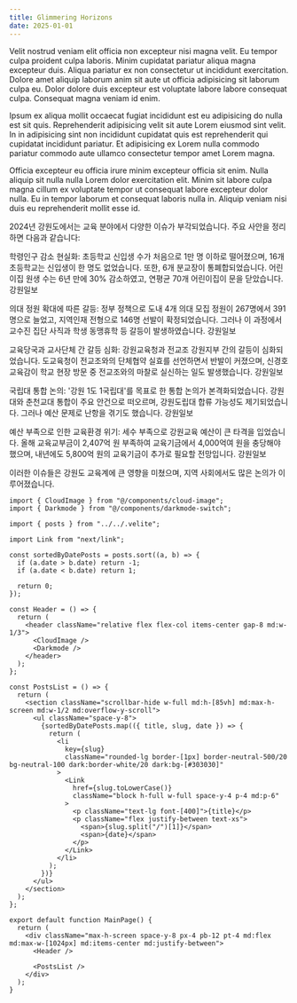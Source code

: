 ```yaml
---
title: Glimmering Horizons
date: 2025-01-01
---
```


Velit nostrud veniam elit officia non excepteur nisi magna velit. Eu tempor
culpa proident culpa laboris. Minim cupidatat pariatur aliqua magna
excepteur duis. Aliqua pariatur ex non consectetur ut incididunt
exercitation. Dolore amet aliquip laborum anim sit aute ut officia
adipisicing sit laborum culpa eu. Dolor dolore duis excepteur est voluptate
labore labore consequat culpa. Consequat magna veniam id enim.

Ipsum ex aliqua mollit occaecat fugiat incididunt est eu adipisicing do
nulla est sit quis. Reprehenderit adipisicing velit sit aute Lorem eiusmod
sint velit. In in adipisicing sint non incididunt cupidatat quis est
reprehenderit qui cupidatat incididunt pariatur. Et adipisicing ex Lorem
nulla commodo pariatur commodo aute ullamco consectetur tempor amet Lorem
magna.

Officia excepteur eu officia irure minim excepteur officia sit enim. Nulla
aliquip sit nulla nulla Lorem dolor exercitation elit. Minim sit labore
culpa magna cillum ex voluptate tempor ut consequat labore excepteur dolor
nulla. Eu in tempor laborum et consequat laboris nulla in. Aliquip veniam
nisi duis eu reprehenderit mollit esse id.

2024년 강원도에서는 교육 분야에서 다양한 이슈가 부각되었습니다. 주요 사안을
정리하면 다음과 같습니다:

학령인구 감소 현실화: 초등학교 신입생 수가 처음으로 1만 명 이하로
떨어졌으며, 16개 초등학교는 신입생이 한 명도 없었습니다. 또한, 6개 분교장이
통폐합되었습니다. 어린이집 원생 수는 6년 만에 30% 감소하였고, 연평균 70개
어린이집이 문을 닫았습니다. 강원일보

의대 정원 확대에 따른 갈등: 정부 정책으로 도내 4개 의대 모집 정원이
267명에서 391명으로 늘었고, 지역인재 전형으로 146명 선발이 확정되었습니다.
그러나 이 과정에서 교수진 집단 사직과 학생 동맹휴학 등 갈등이
발생하였습니다. 강원일보

교육당국과 교사단체 간 갈등 심화: 강원교육청과 전교조 강원지부 간의 갈등이
심화되었습니다. 도교육청이 전교조와의 단체협약 실효를 선언하면서 반발이
커졌으며, 신경호 교육감이 학교 현장 방문 중 전교조와의 마찰로 실신하는 일도
발생했습니다. 강원일보

국립대 통합 논의: '강원 1도 1국립대'를 목표로 한 통합 논의가
본격화되었습니다. 강원대와 춘천교대 통합이 주요 안건으로 떠오르며,
강원도립대 합류 가능성도 제기되었습니다. 그러나 예산 문제로 난항을 겪기도
했습니다. 강원일보

예산 부족으로 인한 교육환경 위기: 세수 부족으로 강원교육 예산이 큰 타격을
입었습니다. 올해 교육교부금이 2,407억 원 부족하여 교육기금에서 4,000억여
원을 충당해야 했으며, 내년에도 5,800억 원의 교육기금이 추가로 필요할
전망입니다. 강원일보

이러한 이슈들은 강원도 교육계에 큰 영향을 미쳤으며, 지역 사회에서도 많은
논의가 이루어졌습니다.

```tsx
import { CloudImage } from "@/components/cloud-image";
import { Darkmode } from "@/components/darkmode-switch";

import { posts } from "../../.velite";

import Link from "next/link";

const sortedByDatePosts = posts.sort((a, b) => {
  if (a.date > b.date) return -1;
  if (a.date < b.date) return 1;

  return 0;
});

const Header = () => {
  return (
    <header className="relative flex flex-col items-center gap-8 md:w-1/3">
      <CloudImage />
      <Darkmode />
    </header>
  );
};

const PostsList = () => {
  return (
    <section className="scrollbar-hide w-full md:h-[85vh] md:max-h-screen md:w-1/2 md:overflow-y-scroll">
      <ul className="space-y-8">
        {sortedByDatePosts.map(({ title, slug, date }) => {
          return (
            <li
              key={slug}
              className="rounded-lg border-[1px] border-neutral-500/20 bg-neutral-100 dark:border-white/20 dark:bg-[#303030]"
            >
              <Link
                href={slug.toLowerCase()}
                className="block h-full w-full space-y-4 p-4 md:p-6"
              >
                <p className="text-lg font-[400]">{title}</p>
                <p className="flex justify-between text-xs">
                  <span>{slug.split("/")[1]}</span>
                  <span>{date}</span>
                </p>
              </Link>
            </li>
          );
        })}
      </ul>
    </section>
  );
};

export default function MainPage() {
  return (
    <div className="max-h-screen space-y-8 px-4 pb-12 pt-4 md:flex md:max-w-[1024px] md:items-center md:justify-between">
      <Header />

      <PostsList />
    </div>
  );
}
```
